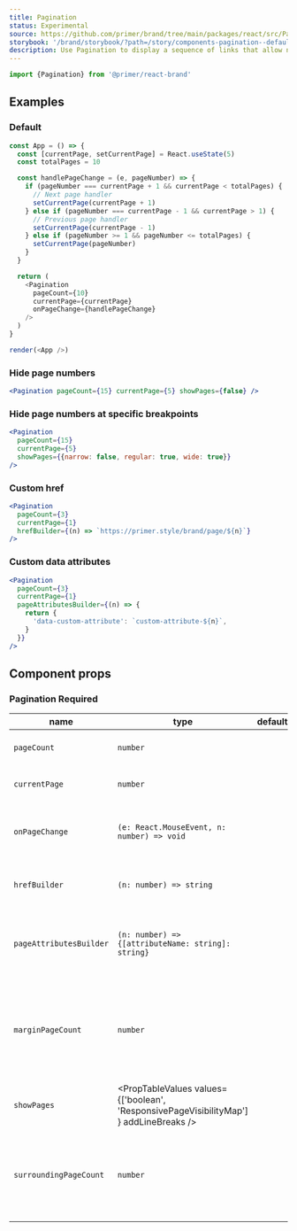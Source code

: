 ```yaml
---
title: Pagination
status: Experimental
source: https://github.com/primer/brand/tree/main/packages/react/src/Pagination/Pagination.tsx
storybook: '/brand/storybook/?path=/story/components-pagination--default'
description: Use Pagination to display a sequence of links that allow navigation to discrete, related pages.
---
```



```js
import {Pagination} from '@primer/react-brand'
```

## Examples

### Default

```javascript live noinline
const App = () => {
  const [currentPage, setCurrentPage] = React.useState(5)
  const totalPages = 10

  const handlePageChange = (e, pageNumber) => {
    if (pageNumber === currentPage + 1 && currentPage < totalPages) {
      // Next page handler
      setCurrentPage(currentPage + 1)
    } else if (pageNumber === currentPage - 1 && currentPage > 1) {
      // Previous page handler
      setCurrentPage(currentPage - 1)
    } else if (pageNumber >= 1 && pageNumber <= totalPages) {
      setCurrentPage(pageNumber)
    }
  }

  return (
    <Pagination
      pageCount={10}
      currentPage={currentPage}
      onPageChange={handlePageChange}
    />
  )
}

render(<App />)
```

### Hide page numbers

```jsx live
<Pagination pageCount={15} currentPage={5} showPages={false} />
```

### Hide page numbers at specific breakpoints

```jsx live
<Pagination
  pageCount={15}
  currentPage={5}
  showPages={{narrow: false, regular: true, wide: true}}
/>
```

### Custom href

```jsx live
<Pagination
  pageCount={3}
  currentPage={1}
  hrefBuilder={(n) => `https://primer.style/brand/page/${n}`}
/>
```

### Custom data attributes

```jsx live
<Pagination
  pageCount={3}
  currentPage={1}
  pageAttributesBuilder={(n) => {
    return {
      'data-custom-attribute': `custom-attribute-${n}`,
    }
  }}
/>
```

## Component props

### Pagination <Label>Required</Label>

| name                    | type                                                                                   | default | required | description                                                                       |
| ----------------------- | -------------------------------------------------------------------------------------- | ------- | -------- | --------------------------------------------------------------------------------- |
| `pageCount`             | `number`                                                                               |         | `true`   | The total number of pages                                                         |
| `currentPage`           | `number`                                                                               |         | `true`   | The current page number                                                           |
| `onPageChange`          | `(e: React.MouseEvent, n: number) => void`                                             |         | `false`  | Callback function for when the page changes                                       |
| `hrefBuilder`           | `(n: number) => string`                                                                |         | `false`  | Function to build the href for each page                                          |
| `pageAttributesBuilder` | `(n: number) => {[attributeName: string]: string}`                                     |         | `false`  | Forward custom attributes to pagination links.                                    |
| `marginPageCount`       | `number`                                                                               |         | `false`  | Defines how many pages are to be displayed on the left and right of the component |
| `showPages`             | <PropTableValues values={['boolean', 'ResponsivePageVisibilityMap'] } addLineBreaks /> |         | `false`  | Whether to show the page numbers                                                  |
| `surroundingPageCount`  | `number`                                                                               |         | `false`  | The number of pages to show on each side of the current page                      |
